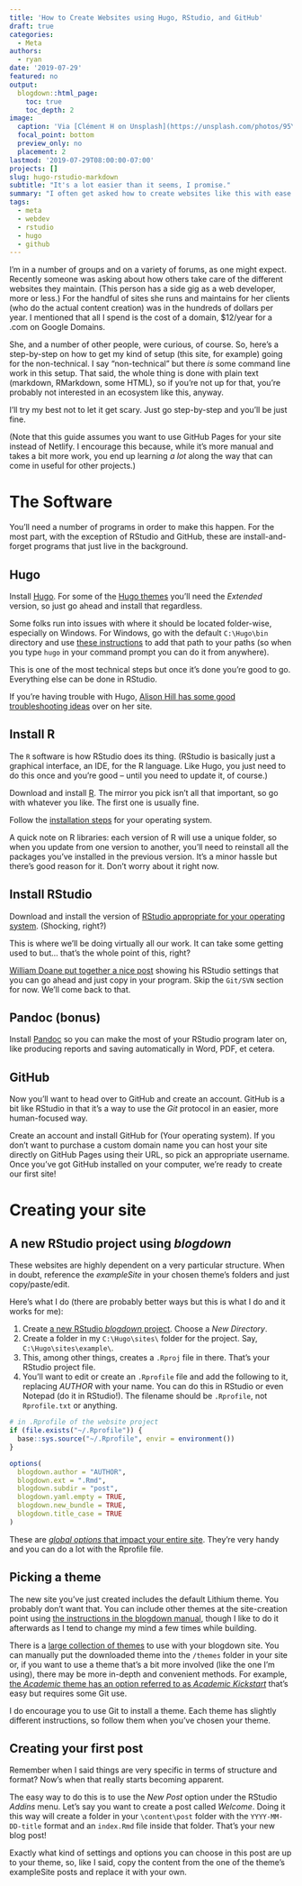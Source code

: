 ```yaml
---
title: 'How to Create Websites using Hugo, RStudio, and GitHub'
draft: true
categories:
  - Meta
authors:
  - ryan
date: '2019-07-29'
featured: no
output:
  blogdown::html_page:
    toc: true
    toc_depth: 2
image:
  caption: 'Via [Clément H on Unsplash](https://unsplash.com/photos/95YRwf6CNw8)'
  focal_point: bottom
  preview_only: no
  placement: 2
lastmod: '2019-07-29T08:00:00-07:00'
projects: []
slug: hugo-rstudio-markdown
subtitle: "It's a lot easier than it seems, I promise."
summary: "I often get asked how to create websites like this with ease and on the cheap. This is a guide on how to accomplish exactly that."
tags:
  - meta
  - webdev
  - rstudio
  - hugo
  - github
---
```


I'm in a number of groups and on a variety of forums, as one might expect. Recently someone was asking about how others take care of the different websites they maintain. (This person has a side gig as a web developer, more or less.) For the handful of sites she runs and maintains for her clients (who do the actual content creation) was in the hundreds of dollars per year. I mentioned that all I spend is the cost of a domain, $12/year for a .com on Google Domains.

She, and a number of other people, were curious, of course. So, here's a step-by-step on how to get my kind of setup (this site, for example) going for the non-technical. I say "non-technical" but there *is* some command line work in this setup. That said, the whole thing is done with plain text (markdown, RMarkdown, some HTML), so if you're not up for that, you're probably not interested in an ecosystem like this, anyway.

I'll try my best not to let it get scary. Just go step-by-step and you'll be just fine.

(Note that this guide assumes you want to use GitHub Pages for your site instead of Netlify. I encourage this because, while it's more manual and takes a bit more work, you end up learning *a lot* along the way that can come in useful for other projects.)

# The Software

You'll need a number of programs in order to make this happen. For the most part, with the exception of RStudio and GitHub, these are install-and-forget programs that just live in the background.

## Hugo

Install [Hugo](https://gohugo.io). For some of the [Hugo themes](https://themes.gohugo.io) you'll need the *Extended* version, so just go ahead and install that regardless.

Some folks run into issues with where it should be located folder-wise, especially on Windows. For Windows, go with the default `C:\Hugo\bin` directory and use [these instructions](https://gohugo.io/getting-started/installing/#for-windows-10-users) to add that path to your paths (so when you type `hugo` in your command prompt you can do it from anywhere).

This is one of the most technical steps but once it's done you're good to go. Everything else can be done in RStudio.

If you're having trouble with Hugo, [Alison Hill has some good troubleshooting ideas](https://alison.rbind.io/post/2019-03-04-hugo-troubleshooting/) over on her site.

## Install R

The `R` software is how RStudio does its thing. (RStudio is basically just a graphical interface, an IDE, for the R language. Like Hugo, you just need to do this once and you're good -- until you need to update it, of course.)

Download and install [R](https://www.r-project.org/). The mirror you pick isn't all that important, so go with whatever you like. The first one is usually fine.

Follow the [installation steps](https://cran.r-project.org/doc/manuals/r-release/R-admin.html) for your operating system. 

A quick note on R libraries: each version of R will use a unique folder, so when you update from one version to another, you'll need to reinstall all the packages you've installed in the previous version. It's a minor hassle but there's good reason for it. Don't worry about it right now.

## Install RStudio

Download and install the version of [RStudio appropriate for your operating system](https://www.rstudio.com/products/rstudio/download/#download). (Shocking, right?)

This is where we'll be doing virtually all our work. It can take some getting used to but... that's the whole point of this, right? 

[William Doane put together a nice post](https://www.r-bloggers.com/my-rstudio-configuration/) showing his RStudio settings that you can go ahead and just copy in your program. Skip the `Git/SVN` section for now. We'll come back to that.

## Pandoc (bonus)

Install [Pandoc](https://pandoc.org/installing.html) so you can make the most of your RStudio program later on, like producing reports and saving automatically in Word, PDF, et cetera. 

## GitHub

Now you'll want to head over to GitHub and create an account. GitHub is a bit like RStudio in that it's a way to use the *Git* protocol in an easier, more human-focused way. 

Create an account and install GitHub for (Your operating system). If you don't want to purchase a custom domain name you can host your site directly on GitHub Pages using their URL, so pick an appropriate username. Once you've got GitHub installed on your computer, we're ready to create our first site!


# Creating your site

## A new RStudio project using *blogdown*

These websites are highly dependent on a very particular structure. When in doubt, reference the *exampleSite* in your chosen theme's folders and just copy/paste/edit.

Here's what I do (there are probably better ways but this is what I do and it works for me):

1. Create [a new RStudio *blogdown* project](https://bookdown.org/yihui/blogdown/a-quick-example.html). Choose a *New Directory*.
1. Create a folder in my `C:\Hugo\sites\` folder for the project. Say, `C:\Hugo\sites\example\`.
1. This, among other things, creates a `.Rproj` file in there. That's your RStudio project file.
1. You'll want to edit or create an `.Rprofile` file and add the following to it, replacing *AUTHOR* with your name. You can do this in RStudio or even Notepad (do it in RStudio!). The filename should be `.Rprofile`, not `Rprofile.txt` or anything.

```r
# in .Rprofile of the website project
if (file.exists("~/.Rprofile")) {
  base::sys.source("~/.Rprofile", envir = environment())
}

options(
  blogdown.author = "AUTHOR",
  blogdown.ext = ".Rmd",
  blogdown.subdir = "post",
  blogdown.yaml.empty = TRUE,
  blogdown.new_bundle = TRUE,
  blogdown.title_case = TRUE
)
```

These are [*global options* that impact your entire site](https://bookdown.org/yihui/blogdown/global-options.html). They're very handy and you can do a lot with the Rprofile file.

## Picking a theme

The new site you've just created includes the default Lithium theme. You probably don't want that. You can include other themes at the site-creation point using [the instructions in the blogdown manual](https://bookdown.org/yihui/blogdown/other-themes.html), though I like to do it afterwards as I tend to change my mind a few times while building.

There is a [large collection of themes](https://themes.gohugo.io) to use with your blogdown site. You can manually put the downloaded theme into the `/themes` folder in your site or, if you want to use a theme that's a bit more involved (like the one I'm using), there may be more in-depth and convenient methods. For example, [the *Academic* theme has an option referred to as *Academic Kickstart*](https://sourcethemes.com/academic/docs/install/#install-with-git) that's easy but requires some Git use.

I do encourage you to use Git to install a theme. Each theme has slightly different instructions, so follow them when you've chosen your theme. 

## Creating your first post

Remember when I said things are very specific in terms of structure and format? Now's when that really starts becoming apparent.

The easy way to do this is to use the *New Post* option under the RStudio *Addins* menu. Let's say you want to create a post called *Welcome*. Doing it this way will create a folder in your `\content\post` folder with the `YYYY-MM-DD-title` format and an `index.Rmd` file inside that folder. That's your new blog post!

Exactly what kind of settings and options you can choose in this post are up to your theme, so, like I said, copy the content from the one of the theme's exampleSite posts and replace it with your own.

